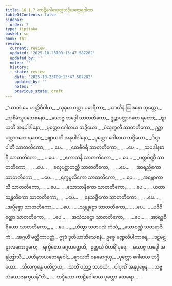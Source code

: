 ```yaml
---
title: 16.1.7 ကာဠိဂေါဓာပုတ္တဘဒ္ဒိယတ္ထေရဂါထာ
tableOfContents: false
sidebar:
  order: 7
type: tipitaka
basket: su
book: th1
review:
  current: review
  updated: '2025-10-23T09:13:47.587282'
  updated_by: ''
  notes: ''
  history:
  - state: review
    date: '2025-10-23T09:13:47.587282'
    updated_by: ''
    notes: ''
    previous_state: draft
---
```



<ReviewStatus review={frontmatter.review} showDetails={true} />

<HypothesisAnnotation frontmatter={frontmatter} />

<DynamicBreadcrumb />

<Division number="842" book="th1" e="ch" v="19" p="332">

<Paragraph number="1184" type="verses" book="th1">
_“ယာတံ မေ ဟတ္ထိဂီဝါယ,_  
_သုခုမာ ဝတ္ထာ ပဓာရိတာ;_  
_သာလီနံ ဩဒနော ဘုတ္တော,_  
_သုစိမံသူပသေစနော._  

</Paragraph>

</Division>
<Division number="843" book="th1" e="ch" v="19" p="332">

<Paragraph number="1185" type="verses" book="th1">
_သောဇ္ဇ ဘဒ္ဒေါ သာတတိကော,_  
ဥဉ္ဆာပတ္တာဂတေ ရတော;_  
_ဈာယတိ အနုပါဒါနော,_  
_ပုတ္တော ဂေါဓာယ ဘဒ္ဒိယော._  

</Paragraph>

</Division>
<Division number="844" book="th1" e="ch" v="19" p="332">

<Paragraph number="1186" type="verses" book="th1">
_ပံသုကူလီ သာတတိကော,_  
ဥဉ္ဆာပတ္တာဂတေ ရတော;_  
_ဈာယတိ အနုပါဒါနော,_  
_ပုတ္တော ဂေါဓာယ ဘဒ္ဒိယော._  

</Paragraph>

</Division>
<Division number="845" book="th1" e="ch" v="19" p="332">

<Paragraph number="1187" type="verses" book="th1">
_ပိဏ္ဍပါတီ သာတတိကော,_  
_ …ပေ… _  

</Paragraph>

</Division>
<Division number="846" book="th1" e="ch" v="19" p="332">

<Paragraph number="1188" type="verses" book="th1">
_တေစီဝရီ သာတတိကော,_  
_ …ပေ… _  

</Paragraph>

</Division>
<Division number="847" book="th1" e="ch" v="19" p="332">

<Paragraph number="1189" type="verses" book="th1">
_သပဒါနစာရီ သာတတိကော,_  
_ …ပေ… _  

</Paragraph>

</Division>
<Division number="848" book="th1" e="ch" v="19" p="332">

<Paragraph number="1190" type="verses" book="th1">
_ဧကာသနီ သာတတိကော,_  
_ …ပေ… _  

</Paragraph>

</Division>
<Division number="849" book="th1" e="ch" v="19" p="332">

<Paragraph number="1191" type="verses" book="th1">
_ပတ္တပိဏ္ဍီ သာတတိကော,_  
_ …ပေ… _  

</Paragraph>

</Division>
<Division number="850" book="th1" e="ch" v="19" p="332">

<Paragraph number="1192" type="verses" book="th1">
_ခလုပစ္ဆာဘတ္တီ သာတတိကော,_  
_ …ပေ… _  

</Paragraph>

</Division>
<Division number="851" book="th1" e="ch" v="19" p="332">

<Paragraph number="1193" type="verses" book="th1">
_အာရညိကော သာတတိကော,_  
_ …ပေ… _  

</Paragraph>

</Division>
<Division number="852" book="th1" e="ch" v="19" p="332">

<Paragraph number="1194" type="verses" book="th1">
_ရုက္ခမူလိကော သာတတိကော,_  
_ …ပေ… _  

</Paragraph>

</Division>
<Division number="853" book="th1" e="ch" v="19" p="332">

<Paragraph number="1195" type="verses" book="th1">
_အဗ္ဘောကာသီ သာတတိကော,_  
_ …ပေ… _  

</Paragraph>

</Division>
<Division number="854" book="th1" e="ch" v="19" p="332">

<Paragraph number="1196" type="verses" book="th1">
_သောသာနိကော သာတတိကော,_  
_ …ပေ… _  

</Paragraph>

</Division>
<Division number="855" book="th1" e="ch" v="19" p="332">

<Paragraph number="1197" type="verses" book="th1">
_ယထာသန္ထတိကော သာတတိကော,_  
_ …ပေ… _  

</Paragraph>

</Division>
<Division number="856" book="th1" e="ch" v="19" p="333">

<Paragraph number="1198" type="verses" book="th1">
_နေသဇ္ဇိကော သာတတိကော,_  
_ …ပေ… _  

</Paragraph>

</Division>
<Division number="857" book="th1" e="ch" v="19" p="333">

<Paragraph number="1199" type="verses" book="th1">
_အပ္ပိစ္ဆော သာတတိကော,_  
_ …ပေ… _  

</Paragraph>

</Division>
<Division number="858" book="th1" e="ch" v="19" p="333">

<Paragraph number="1200" type="verses" book="th1">
_သန္တုဋ္ဌော သာတတိကော,_  
_ …ပေ… _  

</Paragraph>

</Division>
<Division number="859" book="th1" e="ch" v="19" p="333">

<Paragraph number="1201" type="verses" book="th1">
_ပဝိဝိတ္တော သာတတိကော,_  
_ …ပေ… _  

</Paragraph>

</Division>
<Division number="860" book="th1" e="ch" v="19" p="333">

<Paragraph number="1202" type="verses" book="th1">
_အသံသဋ္ဌော သာတတိကော,_  
_ …ပေ… _  

</Paragraph>

</Division>
<Division number="861" book="th1" e="ch" v="19" p="333">

<Paragraph number="1203" type="verses" book="th1">
_အာရဒ္ဓဝီရိယော သာတတိကော,_  
_ …ပေ… _  

</Paragraph>

</Division>
<Division number="862" book="th1" e="ch" v="19" p="333">

<Paragraph number="1204" type="verses" book="th1">
_ဟိတွာ သတပလံ ကံသံ,_  
_သောဝဏ္ဏံ သတရာဇိကံ;_  
_အဂ္ဂဟိံ မတ္တိကာပတ္တံ,_  
ဣဒံ ဒုတိယာဘိသေစနံ._  

</Paragraph>

</Division>
<Division number="863" book="th1" e="ch" v="19" p="333">

<Paragraph number="1205" book="th1">
ဥစ္စေ မဏ္ဍလိပါကာရေ,_  
_ဒဠှမဋ္ဋာလကောဋ္ဌကေ;_  
_ရက္ခိတော ခဂ္ဂဟတ္ထေဟိ,_  
ဥတ္တသံ ဝိဟရိံ ပုရေ._  

</Paragraph>

</Division>
<Division number="864" book="th1" e="ch" v="19" p="333">

<Paragraph number="1206" type="verses" book="th1">
_သောဇ္ဇ ဘဒ္ဒေါ အနုတြာသီ,_  
_ပဟီနဘယဘေရဝေါ;_  
_ဈာယတိ ဝနမောဂ္ဂယှ,_  
_ပုတ္တော ဂေါဓာယ ဘဒ္ဒိယော._  

</Paragraph>

</Division>
<Division number="865" book="th1" e="ch" v="19" p="333">

<Paragraph number="1207" type="verses" book="th1">
_သီလက္ခန္ဓေ ပတိဋ္ဌာယ,_  
_သတိံ ပညဉ္စ ဘာဝယံ;_  
_ပါပုဏိံ အနုပုဗ္ဗေန,_  
_သဗ္ဗသံယောဇနက္ခယန်”တိ._  


</Paragraph>
</Division>

<Paragraph number="1208" type="center" book="th1">
…  ဘဒ္ဒိယော ကာဠိဂေါဓာယ ပုတ္တော ထေရော… .
</Paragraph>